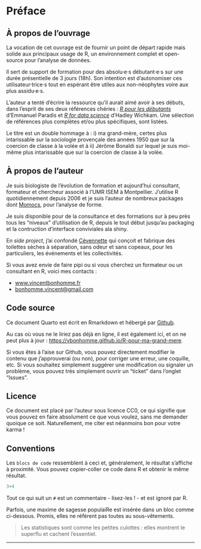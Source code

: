 # Préface {.unnumbered}

## À propos de l'ouvrage
La vocation de cet ouvrage est de fournir un point de départ rapide mais solide aux principaux usage de R, un environnement complet et open-source pour l'analyse de données.

Il sert de support de formation pour des absolu·e·s débutant·e·s sur une durée présentielle de 3 jours (18h). Son intention est d'autonomiser ces utilisateur·trice·s tout en espérant être utiles aux non-néophytes voire aux plus assidu·e·s.

L'auteur a tenté d'écrire la ressource qu'il aurait aimé avoir à ses débuts, dans l'esprit de ses deux références chéries : [_R pour les débutants_](https://cran.r-project.org/doc/contrib/Paradis-rdebuts_fr) d'Emmanuel Paradis et [_R for data science_](https://r4ds.hadley.nz/) d'Hadley Wichkam. Une sélection de références plus complètes et/ou plus spécifiques, sont listées.

Le titre est un double hommage à : i) ma grand-mère, certes plus intarissable sur la sociologie provençale des années 1950 que sur la coercion de classe à la volée et à ii) Jérôme Bonaldi sur lequel je suis moi-même plus intarissable que sur la coercion de classe à la volée.

## À propos de l'auteur

Je suis biologiste de l'évolution de formation et aujourd'hui consultant, formateur et chercheur associé à l'UMR ISEM à Montpellier. J'utilise R quotidiennement depuis 2006 et je suis l'auteur de nombreux packages dont [Momocs](https://github.com/MomX/Momocs), pour l'analyse de forme.

Je suis disponible pour de la consultance et des formations sur à peu près tous les "niveaux" d'utilisation de R, depuis le tout début jusqu'au packaging et la contruction d'interface conviviales ala shiny.

En *side project*, j'ai confondé [Cévennette](https://www.cevennette.fr) qui conçoit et fabrique des toilettes sèches à séparation, sans odeur et sans copeaux, pour les particuliers, les événements et les collectivités.

Si vous avez envie de faire pipi ou si vous cherchez un formateur ou un consultant en R, voici mes contacts :

-   [www.vincentbonhomme.fr](https://www.vincentbonhomme.fr)
-   [bonhomme.vincent\@gmail.com](mailto:bonhomme.vincent\@gmail.com)

## Code source
Ce document Quarto est écrit en Rmarkdown et hébergé par [Github](https://github.com/vbonhomme/R-pour-ma-grand-mere).

Au cas où vous ne le liriez pas déjà en ligne, il est également ici, et on ne peut plus à jour : [https://vbonhomme.github.io/R-pour-ma-grand-mere]().

Si vous êtes à l'aise sur Github, vous pouvez directement modifier le contenu que j'approuverai (ou non), pour corriger une erreur, une coquille, etc. Si vous souhaitez simplement suggérer une modification ou signaler un problème, vous pouvez très simplement ouvrir un "ticket" dans l'onglet "Issues".

## Licence
Ce document est placé par l'auteur sous licence CC0, ce qui signifie que vous pouvez en faire absolument ce que vous voulez, sans me demander quoique ce soit. Naturellement, me citer est néanmoins bon pour votre karma !

## Conventions

Les ```blocs de code``` ressemblent à ceci et, généralement, le résultat s'affiche à proximité. Vous pouvez copier-coller ce code dans R et obtenir le même résultat.

```r
3+4
```

Tout ce qui suit un `#` est un commentaire - lisez-les ! - et est ignoré par R.

Parfois, une maxime de sagesse populaiRe est insérée dans un bloc comme ci-dessous. Promis, elles ne réfèrent pas toutes au sous-vêtements.

> Les statistiques sont comme les petites culottes : elles montrent le superflu et cachent l'essentiel.

----






